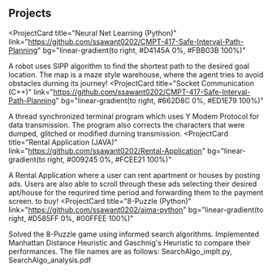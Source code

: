 ## Projects

<ProjectCard
  title="Neural Net Learning (Python)"
  link="https://github.com/ssawant0202/CMPT-417-Safe-Interval-Path-Planning"
  bg="linear-gradient(to right, #D4145A 0%, #FBB03B 100%)"
>
  A robot uses SIPP algorithm to find the shortest path to the desired goal location.
  The map is a maze style warehouse, where the agent tries to avoid obstacles durning its journey!
</ProjectCard>
<ProjectCard
  title="Socket Communication (C++)"
  link="https://github.com/ssawant0202/CMPT-417-Safe-Interval-Path-Planning"
  bg="linear-gradient(to right, #662D8C 0%, #ED1E79 100%)"
>
  A thread synchronized terminal program which uses Y Modem Protocol for data transmission.
  The program also corrects the characters that were dumped, glitched or modified durning transmission.
</ProjectCard>
<ProjectCard
  title="Rental Application (JAVA)"
  link="https://github.com/ssawant0202/Rental-Application"
  bg="linear-gradient(to right, #009245 0%, #FCEE21 100%)"
>
  A Rental Application where a user can rent apartment or houses by posting ads. 
  Users are also able to scroll through these ads selecting their desired apt/house for the requrired time period 
  and forwarding them to the payment screen.
  to buy! 
</ProjectCard>
<ProjectCard
  title="8-Puzzle (Python)"
  link="https://github.com/ssawant0202/aima-python"
  bg="linear-gradient(to right, #D585FF 0%, #00FFEE 100%)"
>
  Solved the 8-Puzzle game using informed search algorithms. Implemented Manhattan Distance Heuristic
  and Gaschnig's Heuristic to compare their performances. 
  The file names are as follows: SearchAlgo_implt.py, SearchAlgo_analysis.pdf
</ProjectCard>
